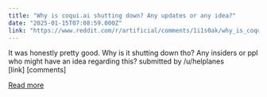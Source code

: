 ```yaml
---
title: "Why is coqui.ai shutting down? Any updates or any idea?"
date: "2025-01-15T07:08:59.000Z"
link: "https://www.reddit.com/r/artificial/comments/1i1s0ak/why_is_coquiai_shutting_down_any_updates_or_any/"
---
```


It was honestly pretty good. Why is it shutting down tho? Any insiders or ppl who might have an idea regarding this?
    submitted by    /u/helplanes  
 [link]   [comments]

[Read more](https://www.reddit.com/r/artificial/comments/1i1s0ak/why_is_coquiai_shutting_down_any_updates_or_any/)
